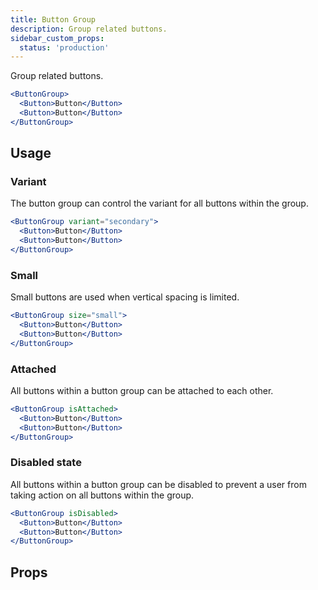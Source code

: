 ```yaml
---
title: Button Group
description: Group related buttons.
sidebar_custom_props:
  status: 'production'
---
```


Group related buttons.

```jsx live
<ButtonGroup>
  <Button>Button</Button>
  <Button>Button</Button>
</ButtonGroup>
```

## Usage

### Variant

The button group can control the variant for all buttons within the group.

```jsx live
<ButtonGroup variant="secondary">
  <Button>Button</Button>
  <Button>Button</Button>
</ButtonGroup>
```

### Small

Small buttons are used when vertical spacing is limited.

```jsx live
<ButtonGroup size="small">
  <Button>Button</Button>
  <Button>Button</Button>
</ButtonGroup>
```

### Attached

All buttons within a button group can be attached to each other.

```jsx live
<ButtonGroup isAttached>
  <Button>Button</Button>
  <Button>Button</Button>
</ButtonGroup>
```

### Disabled state

All buttons within a button group can be disabled to prevent a user from taking action on all
buttons within the group.

```jsx live
<ButtonGroup isDisabled>
  <Button>Button</Button>
  <Button>Button</Button>
</ButtonGroup>
```

## Props

<PropsTable component="ButtonGroup" />
